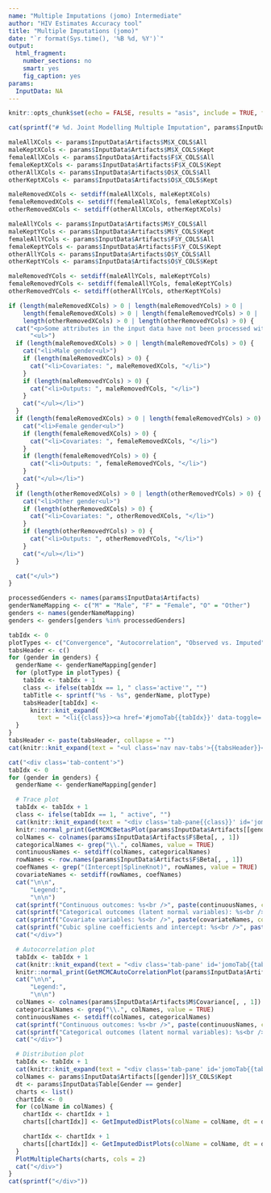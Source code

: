 ```yaml
---
name: "Multiple Imputations (jomo) Intermediate"
author: "HIV Estimates Accuracy tool"
title: "Multiple Imputations (jomo)"
date: "`r format(Sys.time(), '%B %d, %Y')`"
output:
  html_fragment:
    number_sections: no
    smart: yes
    fig_caption: yes
params:
  InputData: NA
---
```


```r
knitr::opts_chunk$set(echo = FALSE, results = "asis", include = TRUE, fig.height = 10, fig.width = 10, warning = FALSE, message = FALSE)
```

```r
cat(sprintf("# %d. Joint Modelling Multiple Imputation", params$InputData$RunIdx))
```

```r
maleAllXCols <- params$InputData$Artifacts$M$X_COLS$All
maleKeptXCols <- params$InputData$Artifacts$M$X_COLS$Kept
femaleAllXCols <- params$InputData$Artifacts$F$X_COLS$All
femaleKeptXCols <- params$InputData$Artifacts$F$X_COLS$Kept
otherAllXCols <- params$InputData$Artifacts$O$X_COLS$All
otherKeptXCols <- params$InputData$Artifacts$O$X_COLS$Kept

maleRemovedXCols <- setdiff(maleAllXCols, maleKeptXCols)
femaleRemovedXCols <- setdiff(femaleAllXCols, femaleKeptXCols)
otherRemovedXCols <- setdiff(otherAllXCols, otherKeptXCols)

maleAllYCols <- params$InputData$Artifacts$M$Y_COLS$All
maleKeptYCols <- params$InputData$Artifacts$M$Y_COLS$Kept
femaleAllYCols <- params$InputData$Artifacts$F$Y_COLS$All
femaleKeptYCols <- params$InputData$Artifacts$F$Y_COLS$Kept
otherAllYCols <- params$InputData$Artifacts$O$Y_COLS$All
otherKeptYCols <- params$InputData$Artifacts$O$Y_COLS$Kept

maleRemovedYCols <- setdiff(maleAllYCols, maleKeptYCols)
femaleRemovedYCols <- setdiff(femaleAllYCols, femaleKeptYCols)
otherRemovedYCols <- setdiff(otherAllYCols, otherKeptYCols)

if (length(maleRemovedXCols) > 0 | length(maleRemovedYCols) > 0 |
    length(femaleRemovedXCols) > 0 | length(femaleRemovedYCols) > 0 |
    length(otherRemovedXCols) > 0 | length(otherRemovedYCols) > 0) {
  cat("<p>Some attributes in the input data have not been processed with this adjustment due to insufficient data:</p>",
      "<ul>")
  if (length(maleRemovedXCols) > 0 | length(maleRemovedYCols) > 0) {
    cat("<li>Male gender<ul>")
    if (length(maleRemovedXCols) > 0) {
      cat("<li>Covariates: ", maleRemovedXCols, "</li>")
    }
    if (length(maleRemovedYCols) > 0) {
      cat("<li>Outputs: ", maleRemovedYCols, "</li>")
    }
    cat("</ul></li>")
  }
  if (length(femaleRemovedXCols) > 0 | length(femaleRemovedYCols) > 0) {
    cat("<li>Female gender<ul>")
    if (length(femaleRemovedXCols) > 0) {
      cat("<li>Covariates: ", femaleRemovedXCols, "</li>")
    }
    if (length(femaleRemovedYCols) > 0) {
      cat("<li>Outputs: ", femaleRemovedYCols, "</li>")
    }
    cat("</ul></li>")
  }
  if (length(otherRemovedXCols) > 0 | length(otherRemovedYCols) > 0) {
    cat("<li>Other gender<ul>")
    if (length(otherRemovedXCols) > 0) {
      cat("<li>Covariates: ", otherRemovedXCols, "</li>")
    }
    if (length(otherRemovedYCols) > 0) {
      cat("<li>Outputs: ", otherRemovedYCols, "</li>")
    }
    cat("</ul></li>")
  }

  cat("</ul>")
}
```

<!--html_preserve-->
<div class="tabbable">
<!--/html_preserve-->
```r
processedGenders <- names(params$InputData$Artifacts)
genderNameMapping <- c("M" = "Male", "F" = "Female", "O" = "Other")
genders <- names(genderNameMapping)
genders <- genders[genders %in% processedGenders]

tabIdx <- 0
plotTypes <- c("Convergence", "Autocorrelation", "Observed vs. Imputed")
tabsHeader <- c()
for (gender in genders) {
  genderName <- genderNameMapping[gender]
  for (plotType in plotTypes) {
    tabIdx <- tabIdx + 1
    class <- ifelse(tabIdx == 1, " class='active'", "")
    tabTitle <- sprintf("%s - %s", genderName, plotType)
    tabsHeader[tabIdx] <-
      knitr::knit_expand(
        text = "<li{{class}}><a href='#jomoTab{{tabIdx}}' data-toggle='tab' data-value='jomoVal{{tabIdx}}'>{{tabTitle}}</a></li>")
  }
}
tabsHeader <- paste(tabsHeader, collapse = "")
cat(knitr::knit_expand(text = "<ul class='nav nav-tabs'>{{tabsHeader}}</ul>"))

cat("<div class='tab-content'>")
tabIdx <- 0
for (gender in genders) {
  genderName <- genderNameMapping[gender]

  # Trace plot
  tabIdx <- tabIdx + 1
  class <- ifelse(tabIdx == 1, " active", "")
  cat(knitr::knit_expand(text = "<div class='tab-pane{{class}}' id='jomoTab{{tabIdx}}' data-value='jomoVal{{tabIdx}}'>"))
  knitr::normal_print(GetMCMCBetasPlot(params$InputData$Artifacts[[gender]]$Beta))
  colNames <- colnames(params$InputData$Artifacts$F$Beta[, , 1])
  categoricalNames <- grep("\\.", colNames, value = TRUE)
  continuousNames <- setdiff(colNames, categoricalNames)
  rowNames <- row.names(params$InputData$Artifacts$F$Beta[, , 1])
  coefNames <- grep("(Intercept|SplineKnot)", rowNames, value = TRUE)
  covariateNames <- setdiff(rowNames, coefNames)
  cat("\n\n",
      "Legend:",
      "\n\n")
  cat(sprintf("Continuous outcomes: %s<br />", paste(continuousNames, collapse = ", ")))
  cat(sprintf("Categorical outcomes (latent normal variables): %s<br />", paste(categoricalNames, collapse = ", ")))
  cat(sprintf("Covariate variables: %s<br />", paste(covariateNames, collapse = ", ")))
  cat(sprintf("Cubic spline coefficients and intercept: %s<br />", paste(coefNames, collapse = ", ")))
  cat("</div>")

  # Autocorrelation plot
  tabIdx <- tabIdx + 1
  cat(knitr::knit_expand(text = "<div class='tab-pane' id='jomoTab{{tabIdx}}' data-value='jomoVal{{tabIdx}}'>"))
  knitr::normal_print(GetMCMCAutoCorrelationPlot(params$InputData$Artifacts[[gender]]$Covariance))
  cat("\n\n",
      "Legend:",
      "\n\n")
  colNames <- colnames(params$InputData$Artifacts$M$Covariance[, , 1])
  categoricalNames <- grep("\\.", colNames, value = TRUE)
  continuousNames <- setdiff(colNames, categoricalNames)
  cat(sprintf("Continuous outcomes: %s<br />", paste(continuousNames, collapse = ", ")))
  cat(sprintf("Categorical outcomes (latent normal variables): %s<br />", paste(categoricalNames, collapse = ", ")))
  cat("</div>")

  # Distribution plot
  tabIdx <- tabIdx + 1
  cat(knitr::knit_expand(text = "<div class='tab-pane' id='jomoTab{{tabIdx}}' data-value='jomoVal{{tabIdx}}'>"))
  colNames <- params$InputData$Artifacts[[gender]]$Y_COLS$Kept
  dt <- params$InputData$Table[Gender == gender]
  charts <- list()
  chartIdx <- 0
  for (colName in colNames) {
    chartIdx <- chartIdx + 1
    charts[[chartIdx]] <- GetImputedDistPlots(colName = colName, dt = dt, missingOnly = TRUE)

    chartIdx <- chartIdx + 1
    charts[[chartIdx]] <- GetImputedDistPlots(colName = colName, dt = dt, missingOnly = FALSE)
  }
  PlotMultipleCharts(charts, cols = 2)
  cat("</div>")
}
cat(sprintf("</div>"))
```
<!--html_preserve-->
<div>
<!--/html_preserve-->



<!-- ## Diagnostic plots for Gender = \"Female\" -->

<!-- **Figure 1. Trace plot**<br /> -->
<!-- ```{r} -->
<!-- print(GetMCMCBetasPlot(params$InputData$Artifacts$F$Beta)) -->
<!-- ``` -->

<!-- Legend:<br /> -->
<!-- ```{r} -->
<!-- colNames <- colnames(params$InputData$Artifacts$F$Beta[, , 1]) -->
<!-- categoricalNames <- grep("\\.", colNames, value = TRUE) -->
<!-- continuousNames <- setdiff(colNames, categoricalNames) -->

<!-- rowNames <- row.names(params$InputData$Artifacts$F$Beta[, , 1]) -->
<!-- coefNames <- grep("(Intercept|SplineKnot)", rowNames, value = TRUE) -->
<!-- covariateNames <- setdiff(rowNames, coefNames) -->

<!-- cat(sprintf("Continuous outcomes: %s<br />", paste(continuousNames, collapse = ", "))) -->
<!-- cat(sprintf("Categorical outcomes (latent normal variables): %s<br />", paste(categoricalNames, collapse = ", "))) -->
<!-- cat(sprintf("Covariate variables: %s<br />", paste(covariateNames, collapse = ", "))) -->
<!-- cat(sprintf("Cubic spline coefficients and intercept: %s<br />", paste(coefNames, collapse = ", "))) -->
<!-- ``` -->

<!-- **Figure 2. Autocorrelation plot**<br /> -->
<!-- ```{r} -->
<!-- print(GetMCMCAutoCorrelationPlot(params$InputData$Artifacts$F$Covariance)) -->
<!-- ``` -->

<!-- Legend:<br /> -->
<!-- ```{r} -->
<!-- colNames <- colnames(params$InputData$Artifacts$F$Covariance[, , 1]) -->
<!-- categoricalNames <- grep("\\.", colNames, value = TRUE) -->
<!-- continuousNames <- setdiff(colNames, categoricalNames) -->

<!-- cat(sprintf("Continuous outcomes: %s<br />", paste(continuousNames, collapse = ", "))) -->
<!-- cat(sprintf("Categorical outcomes (latent normal variables): %s<br />", paste(categoricalNames, collapse = ", "))) -->
<!-- ``` -->

<!-- **Figure 3. Distributions of imputed values**<br /> -->
<!-- ```{r, fig.height = 3} -->
<!-- colNames <- params$InputData$Artifacts$F$Y_COLS$Kept -->
<!-- dtF <- params$InputData$Table[Gender == "F"] -->
<!-- for (colName in colNames) { -->
<!--   PlotMultipleCharts( -->
<!--     list( -->
<!--       GetImputedDistPlots(colName = colName, dt = dtF, missingOnly = TRUE), -->
<!--       GetImputedDistPlots(colName = colName, dt = dtF, missingOnly = FALSE) -->
<!--     ), -->
<!--     cols = 2 -->
<!--   ) -->
<!-- } -->
<!-- ``` -->

<!-- ## Diagnostic plots for Gender = \"Male\" -->

<!-- **Figure 4. Trace plot**<br /> -->
<!-- ```{r} -->
<!-- print(GetMCMCBetasPlot(params$InputData$Artifacts$M$Beta)) -->
<!-- ``` -->

<!-- Legend:<br /> -->
<!-- ```{r} -->
<!-- colNames <- colnames(params$InputData$Artifacts$M$Beta[, , 1]) -->
<!-- categoricalNames <- grep("\\.", colNames, value = TRUE) -->
<!-- continuousNames <- setdiff(colNames, categoricalNames) -->

<!-- rowNames <- row.names(params$InputData$Artifacts$M$Beta[, , 1]) -->
<!-- coefNames <- grep("(Intercept|SplineKnot)", rowNames, value = TRUE) -->
<!-- covariateNames <- setdiff(rowNames, coefNames) -->

<!-- cat(sprintf("Continuous outcomes: %s<br />", paste(continuousNames, collapse = ", "))) -->
<!-- cat(sprintf("Categorical outcomes (latent normal variables): %s<br />", paste(categoricalNames, collapse = ", "))) -->
<!-- cat(sprintf("Covariate variables: %s<br />", paste(covariateNames, collapse = ", "))) -->
<!-- cat(sprintf("Cubic spline coefficients and intercept: %s<br />", paste(coefNames, collapse = ", "))) -->
<!-- ``` -->

<!-- **Figure 5. Autocorrelation plot**<br /> -->
<!-- ```{r} -->
<!-- print(GetMCMCAutoCorrelationPlot(params$InputData$Artifacts$M$Covariance)) -->
<!-- ``` -->

<!-- Legend:<br /> -->
<!-- ```{r} -->
<!-- colNames <- colnames(params$InputData$Artifacts$M$Covariance[, , 1]) -->
<!-- categoricalNames <- grep("\\.", colNames, value = TRUE) -->
<!-- continuousNames <- setdiff(colNames, categoricalNames) -->

<!-- cat(sprintf("Continuous outcomes: %s<br />", paste(continuousNames, collapse = ", "))) -->
<!-- cat(sprintf("Categorical outcomes (latent normal variables): %s<br />", paste(categoricalNames, collapse = ", "))) -->
<!-- ``` -->

<!-- **Figure 6. Distributions of imputed values**<br /> -->
<!-- ```{r, fig.height = 3} -->
<!-- colNames <- params$InputData$Artifacts$M$Y_COLS$Kept -->
<!-- dtM <- params$InputData$Table[Gender == "M"] -->
<!-- for (colName in colNames) { -->
<!--   PlotMultipleCharts( -->
<!--     list( -->
<!--       GetImputedDistPlots(colName = colName, dt = dtM, missingOnly = TRUE), -->
<!--       GetImputedDistPlots(colName = colName, dt = dtM, missingOnly = FALSE) -->
<!--     ), -->
<!--     cols = 2 -->
<!--   ) -->
<!-- } -->
<!-- ``` -->
